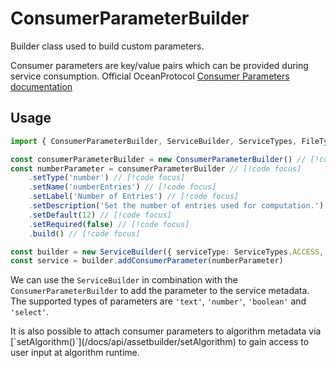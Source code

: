
# ConsumerParameterBuilder

Builder class used to build custom parameters.

Consumer parameters are key/value pairs which can be provided during service consumption.
Official OceanProtocol [Consumer Parameters documentation](https://docs.oceanprotocol.com/developers/compute-to-data/compute-options#consumer-parameters)

## Usage
```ts twoslash
import { ConsumerParameterBuilder, ServiceBuilder, ServiceTypes, FileTypes } from '@deltadao/nautilus'

const consumerParameterBuilder = new ConsumerParameterBuilder() // [!code focus]
const numberParameter = consumerParameterBuilder // [!code focus]
    .setType('number') // [!code focus]
    .setName('numberEntries') // [!code focus]
    .setLabel('Number of Entries') // [!code focus]
    .setDescription('Set the number of entries used for computation.') // [!code focus]
    .setDefault(12) // [!code focus]
    .setRequired(false) // [!code focus]
    .build() // [!code focus]

const builder = new ServiceBuilder({ serviceType: ServiceTypes.ACCESS, fileType: FileTypes.URL})
const service = builder.addConsumerParameter(numberParameter)
```

We can use the `ServiceBuilder` in combination with the `ConsumerParameterBuilder` to add the parameter to the service metadata.
The supported types of parameters are `'text'`, `'number'`, `'boolean'` and `'select'`.

<Callout type='tip'>
It is also possible to attach consumer parameters to algorithm metadata via [`setAlgorithm()`](/docs/api/assetbuilder/setAlgorithm) to gain access to user input at algorithm runtime.
</Callout>
